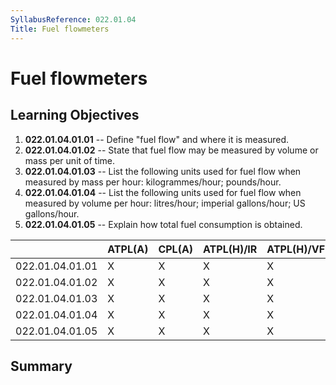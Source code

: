 ```yaml
---
SyllabusReference: 022.01.04
Title: Fuel flowmeters
---
```


# Fuel flowmeters

## Learning Objectives

1.  **022.01.04.01.01** -- Define "fuel flow" and where it is measured.
2.  **022.01.04.01.02** -- State that fuel flow may be measured by volume or mass
    per unit of time.
3.  **022.01.04.01.03** -- List the following units used for fuel flow when
    measured by mass per hour: kilogrammes/hour; pounds/hour.
4.  **022.01.04.01.04** -- List the following units used for fuel flow when
    measured by volume per hour: litres/hour; imperial gallons/hour; US
    gallons/hour.
5.  **022.01.04.01.05** -- Explain how total fuel consumption is obtained.

|                 | ATPL(A) | CPL(A) | ATPL(H)/IR | ATPL(H)/VFR | CPL(H) | IR  | CBIR(A) |
| --------------- | ------- | ------ | ---------- | ----------- | ------ | --- | ------- |
| 022.01.04.01.01 | X       | X      | X          | X           | X      |     |         |
| 022.01.04.01.02 | X       | X      | X          | X           | X      |     |         |
| 022.01.04.01.03 | X       | X      | X          | X           | X      |     |         |
| 022.01.04.01.04 | X       | X      | X          | X           | X      |     |         |
| 022.01.04.01.05 | X       | X      | X          | X           | X      |     |         |

## Summary
